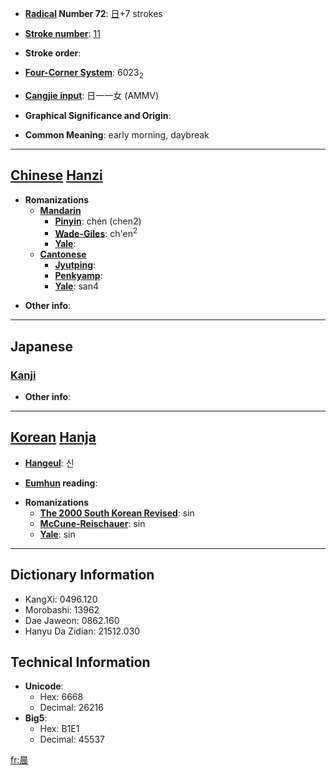 * '''[[Wiktionary:Chinese radical index| Radical]] Number 72''': [[Wiktionary:Chinese radical index 日|日]]+7 strokes

* '''[[Wiktionary:Chinese total strokes index|Stroke number]]''': [[Wiktionary:Chinese total strokes index 11|11]]

* '''Stroke order''': 

* '''[[Wiktionary:Chinese four corner index|Four-Corner System]]''': 6023<sub>2</sub>

* '''[[Wiktionary:Chinese Cangjie index|Cangjie input]]''': 日一一女 (AMMV)

* '''Graphical Significance and Origin''': 

* '''Common Meaning''': early morning, daybreak

----

== [[Chinese]] [[Hanzi]] ==

* '''Romanizations'''
** '''[[Mandarin]]'''
*** '''[[Pinyin]]''': chén (chen2)
*** '''[[Wade-Giles]]''': ch'en<sup>2</sup>
*** '''[[Yale]]''': 
** '''[[Cantonese]]'''
*** '''[[Jyutping]]''':
*** '''[[Penkyamp]]''': 
*** '''[[Yale]]''': san4

* '''Other info''': 

----

==Japanese==
===[[Kanji]]===
{{kanji|on readings=[[しん]] (shin)|kun readings=[[あした]] (ashita), [[とき]] (toki)}}

* '''Other info''':  

----

== [[Korean]] [[Hanja]] ==

* '''[[Hangeul]]''': 신

* '''[[Eumhun]] reading''': 

* '''Romanizations'''
** '''[[The 2000 South Korean Revised Romanization|The 2000 South Korean Revised]]''': sin
** '''[[McCune-Reischauer]]''': sin
** '''[[Yale]]''': sin

----

== Dictionary Information ==

* KangXi: 0496.120
* Morobashi: 13962
* Dae Jaweon: 0862.160
* Hanyu Da Zidian: 21512.030

== Technical Information ==

* '''Unicode''':
** Hex: 6668
** Decimal: 26216
* '''Big5''':
** Hex: B1E1
** Decimal: 45537

[[fr:晨]]